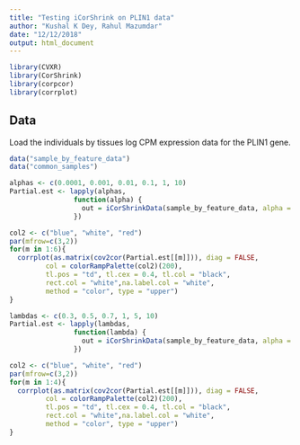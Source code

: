 ```yaml
---
title: "Testing iCorShrink on PLIN1 data"
author: "Kushal K Dey, Rahul Mazumdar"
date: "12/12/2018"
output: html_document
---
```


```r
library(CVXR)
library(CorShrink)
library(corpcor)
library(corrplot)
```

## Data

Load the individuals by tissues log CPM expression data for the PLIN1 gene.

```r
data("sample_by_feature_data")
data("common_samples")
```

```r
alphas <- c(0.0001, 0.001, 0.01, 0.1, 1, 10)
Partial.est <- lapply(alphas,
                function(alpha) {
                  out = iCorShrinkData(sample_by_feature_data, alpha = alpha, lambda = 1)
                })
```

```r
col2 <- c("blue", "white", "red")
par(mfrow=c(3,2))
for(m in 1:6){
  corrplot(as.matrix(cov2cor(Partial.est[[m]])), diag = FALSE,
         col = colorRampPalette(col2)(200),
         tl.pos = "td", tl.cex = 0.4, tl.col = "black",
         rect.col = "white",na.label.col = "white",
         method = "color", type = "upper")
}
```

```r
lambdas <- c(0.3, 0.5, 0.7, 1, 5, 10)
Partial.est <- lapply(lambdas,
                function(lambda) {
                  out = iCorShrinkData(sample_by_feature_data, alpha = 0.01, lambda = lambda)
                })
```

```r
col2 <- c("blue", "white", "red")
par(mfrow=c(3,2))
for(m in 1:4){
  corrplot(as.matrix(cov2cor(Partial.est[[m]])), diag = FALSE,
         col = colorRampPalette(col2)(200),
         tl.pos = "td", tl.cex = 0.4, tl.col = "black",
         rect.col = "white",na.label.col = "white",
         method = "color", type = "upper")
}
```



